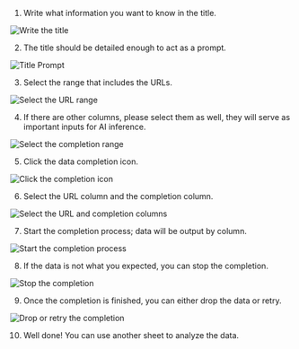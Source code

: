 1. Write what information you want to know in the title.

![Write the title](./images/01.png)

2. The title should be detailed enough to act as a prompt.

![Title Prompt](./images/02.png)

3. Select the range that includes the URLs.

![Select the URL range](./images/03.png)

4. If there are other columns, please select them as well, they will serve as important inputs for AI inference.

![Select the completion range](./images/04.png)

5. Click the data completion icon.

![Click the completion icon](./images/05.png)

6. Select the URL column and the completion column.

![Select the URL and completion columns](./images/06.png)

7. Start the completion process; data will be output by column.

![Start the completion process](./images/07.png)

8. If the data is not what you expected, you can stop the completion.

![Stop the completion](./images/08.png)

9. Once the completion is finished, you can either drop the data or retry.

![Drop or retry the completion](./images/09.png)

10. Well done! You can use another sheet to analyze the data.
